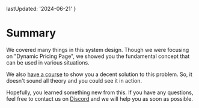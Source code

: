 
  lastUpdated: '2024-06-21'
}

# Summary

We covered many things in this system design. Though we were focusing on "Dynamic Pricing Page", we showed you the fundamental concept that can be used in various situations. 

We also [have a course](/courses/dynamic-pricing-page/overview) to show you a decent solution to this problem. So, it doesn't sound all theory and you could see it in action.

Hopefully, you learned something new from this. If you have any questions, feel free to contact us on [Discord](https://discord.gg/DWAVqksVtx) and we will help you as soon as possible.